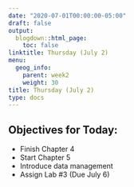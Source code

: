 ```yaml
---
date: "2020-07-01T00:00:00-05:00"
draft: false
output:
  blogdown::html_page:
    toc: false
linktitle: Thursday (July 2)
menu:
  geog_info:
    parent: week2
    weight: 30
title: Thursday (July 2)
type: docs
---
```


## Objectives for Today:
- Finish Chapter 4
- Start Chapter 5
- Introduce data management
- Assign Lab #3 (Due July 6)